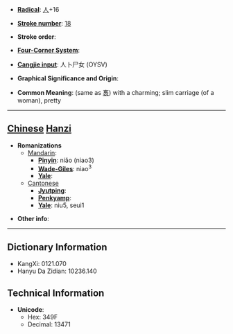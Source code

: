 * '''[[Wiktionary:Chinese radical index| Radical]]''': [[Wiktionary:Chinese radical index 人|人]]+16

* '''[[Wiktionary:Chinese total strokes index|Stroke number]]''': [[Wiktionary:Chinese total strokes index 18|18]]

* '''Stroke order''': 

* '''[[Wiktionary:Chinese four corner index|Four-Corner System]]''': 

* '''[[Wiktionary:Chinese Cangjie index|Cangjie input]]''': 人卜尸女 (OYSV)

* '''Graphical Significance and Origin''': 

* '''Common Meaning''': (same as [[褭]]) with a charming; slim carriage (of a woman), pretty

----

== [[Chinese]] [[Hanzi]] ==

* '''Romanizations'''
** [[Mandarin]]:
*** '''[[Pinyin]]''': niǎo (niao3)
*** '''[[Wade-Giles]]''': niao<sup>3</sup>
*** '''[[Yale]]''': 
**[[Cantonese]]
***'''[[Jyutping]]''':
***'''[[Penkyamp]]''': 
***'''[[Yale]]''': niu5, seui1

* '''Other info''': 

----

== Dictionary Information ==

* KangXi: 0121.070
* Hanyu Da Zidian: 10236.140

== Technical Information ==

* '''Unicode''':
** Hex: 349F
** Decimal: 13471